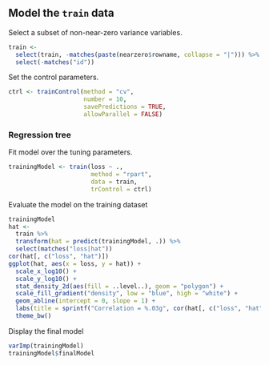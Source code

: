 ## Model the `train` data

Select a subset of non-near-zero variance variables.

```r
train <-
  select(train, -matches(paste(nearzero$rowname, collapse = "|"))) %>%
  select(-matches("id"))
```

Set the control parameters.

```r
ctrl <- trainControl(method = "cv",
                     number = 10,
                     savePredictions = TRUE,
                     allowParallel = FALSE)
```


### Regression tree

Fit model over the tuning parameters.

```r
trainingModel <- train(loss ~ .,
                       method = "rpart",
                       data = train,
                       trControl = ctrl)
```

Evaluate the model on the training dataset

```r
trainingModel
hat <-
  train %>%
  transform(hat = predict(trainingModel, .)) %>%
  select(matches("loss|hat"))
cor(hat[, c("loss", "hat")])
ggplot(hat, aes(x = loss, y = hat)) +
  scale_x_log10() +
  scale_y_log10() +
  stat_density_2d(aes(fill = ..level..), geom = "polygon") +
  scale_fill_gradient("density", low = "blue", high = "white") +
  geom_abline(intercept = 0, slope = 1) +
  labs(title = sprintf("Correlation = %.03g", cor(hat[, c("loss", "hat")])[1, 2])) +
  theme_bw()
```

Display the final model


```r
varImp(trainingModel)
trainingModel$finalModel
```
